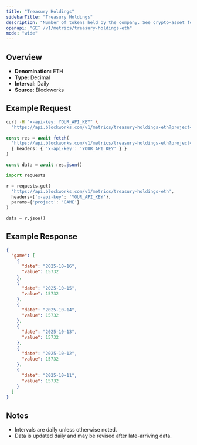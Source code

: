```yaml
---
title: "Treasury Holdings"
sidebarTitle: "Treasury Holdings"
description: "Number of tokens held by the company. See crypto-asset for asset indicator"
openapi: "GET /v1/metrics/treasury-holdings-eth"
mode: "wide"
---
```


## Overview

- **Denomination:** ETH
- **Type:** Decimal
- **Interval:** Daily
- **Source:** Blockworks

## Example Request

<CodeGroup>

```bash cURL
curl -H "x-api-key: YOUR_API_KEY" \
  "https://api.blockworks.com/v1/metrics/treasury-holdings-eth?project=GAME"
```

```typescript TypeScript
const res = await fetch(
  'https://api.blockworks.com/v1/metrics/treasury-holdings-eth?project=GAME',
  { headers: { 'x-api-key': 'YOUR_API_KEY' } }
)

const data = await res.json()
```

```python Python
import requests

r = requests.get(
  'https://api.blockworks.com/v1/metrics/treasury-holdings-eth',
  headers={'x-api-key': 'YOUR_API_KEY'},
  params={'project': 'GAME'}
)

data = r.json()
```

</CodeGroup>

## Example Response

```json
{
  "game": [
    {
      "date": "2025-10-16",
      "value": 15732
    },
    {
      "date": "2025-10-15",
      "value": 15732
    },
    {
      "date": "2025-10-14",
      "value": 15732
    },
    {
      "date": "2025-10-13",
      "value": 15732
    },
    {
      "date": "2025-10-12",
      "value": 15732
    },
    {
      "date": "2025-10-11",
      "value": 15732
    }
  ]
}
```

## Notes
- Intervals are daily unless otherwise noted.
- Data is updated daily and may be revised after late-arriving data.